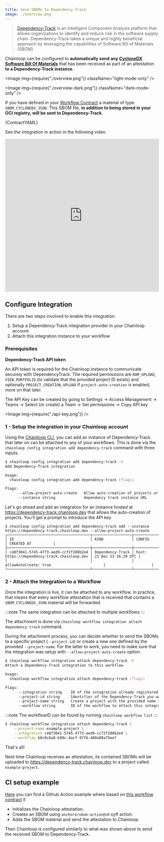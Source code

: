 ```yaml
---
title: Send SBOMs to Dependency-Track
image: ./overview.png
---
```



> [Dependency-Track](https://github.com/DependencyTrack/dependency-track) is an intelligent Component Analysis platform that allows organizations to identify and reduce risk in the software supply chain.
> Dependency-Track takes a unique and highly beneficial approach by leveraging the capabilities of Software Bill of Materials (SBOM).

Chainloop can be configured to **automatically send any [CycloneDX Software Bill Of Materials](https://cyclonedx.org/)** that has been received as part of an attestation **to a Dependency-Track instance**.

<Image img={require("./overview.png")} className="light-mode-only" />

<Image img={require("./overview-dark.png")} className="dark-mode-only" />

If you have defined in your [Workflow Contract](/reference/operator/contract) a material of type `SBOM_CYCLONEDX_JSON`. This SBOM file, **in addition to being stored in your OCI registry, will be sent to Dependency-Track**.

<CodeBlock language="yaml" title="skynet.contract.yaml">
  {ContractYAML}
</CodeBlock>

See the integration in action in the following video

<iframe
  width="100%"
  height="500"
  src="https://www.youtube.com/embed/S1110n4C9gY"
  title="YouTube video player"
  frameborder="0"
  allow="accelerometer; autoplay; clipboard-write; encrypted-media; gyroscope; picture-in-picture; web-share"
  allowfullscreen
></iframe>

## Configure Integration

There are two steps involved to enable this integration:

1. Setup a Dependency-Track integration provider in your Chainloop account
2. Attach this integration instance to your workflow

### Prerequisites

**Dependency-Track API token**

An API token is required for the Chainloop instance to communicate securely with DependencyTrack. The required permissions are `BOM_UPLOAD`, `VIEW_PORTFOLIO` (to validate that the provided project ID exists) and optionally `PROJECT_CREATION_UPLOAD` if `project-auto-creation` is enabled, more on that later.

The API Key can be created by going to Settings -> Access Management -> Teams -> Select (or create) a Team -> Set permissions -> Copy API key

<Image img={require("./api-key.png")} />

### 1 - Setup the integration in your Chainloop account

Using the [Chainloop CLI](/getting-started/installation), you can add an instance of Dependency-Track that later on can be attached to any of your workflows. This is done via the `chainloop config integration add dependency-track` command with three inputs.

```bash
$ chainloop config integration add dependency-track -h
Add Dependency-Track integration

Usage:
  chainloop config integration add dependency-track [flags]

Flags:
      --allow-project-auto-create   Allow auto-creation of projects or require to always specify an existing one
      --instance string             dependency track instance URL
```

Let's go ahead and add an integration for an instance hosted at https://dependency-track.chainloop.dev that allows the auto-creation of projects. You'll get a prompt to introduce the API key

```
$ chainloop config integration add dependency-track add --instance https://dependency-track.chainloop.dev --allow-project-auto-create
┌──────────────────────────────────────┬──────────────────┬──────────────────────────────────────────────┬─────────────────────┐
│ ID                                   │ KIND             │ CONFIG                                       │ CREATED AT          │
├──────────────────────────────────────┼──────────────────┼──────────────────────────────────────────────┼─────────────────────┤
│ c48f3041-5745-4773-aed9-ccf2f288b2e4 │ Dependency-Track │ host: https://dependency-track.chainloop.dev │ 21 Dec 22 16:29 UTC │
│                                      │                  │ allowAutoCreate: true                        │                     │
└──────────────────────────────────────┴──────────────────┴──────────────────────────────────────────────┴─────────────────────┘
```

### 2 - Attach the Integration to a Workflow

Once the integration is live, it can be attached to any workflow. In practice, that means that every workflow attestation that is received that contains a `SBOM_CYCLONEDX_JSON` material will be forwarded.

:::note
The same integration can be attached to multiple workflows
:::

The attachment is done via `chainloop workflow integration attach dependency-track` command.

During the attachment process, you can decide whether to send the SBOMs to a specific project (`--project-id`) or create a new one defined by the provided `--project-name`. For the latter to work, you need to make sure that the integration was setup with `--allow-project-auto-create` option.

```bash
$ chainloop workflow integration attach dependency-track -h
Attach a Dependency-Track integration to this workflow

Usage:
  chainloop workflow integration attach dependency-track [flags]

Flags:
      --integration string    ID of the integration already registered in this organization
      --project-id string     Identifier of the Dependency-Track you want this integration to talk to
      --project-name string   Create a project with the provided name instead of using an existing one
      --workflow string       ID of the workflow to attach this integration
```

:::note
The workflowID can be found by running `chainloop workflow list`
:::

```bash
$ chainloop workflow integration attach dependency-track \
    --project-name example-project \
    --integration c48f3041-5745-4773-aed9-ccf2f288b2e4 \
    --workflow b0c0c6a8-b98c-4acf-97f6-480a08a79ae7
```

That's all!

Next time Chainloop receives an attestation, its contained SBOMs will be uploaded to https://dependency-track.chainloop.dev to a project called `example-project`.

## CI setup example

[Here](https://github.com/chainloop-dev/frontend/blob/main/.github/workflows/release.yaml) you can find a Github Action example where based on [this workflow contract](https://github.com/chainloop-dev/frontend/blob/main/.github/workflows/contracts/release.cue) it

- Initializes the Chainloop attestation.
- Creates an SBOM using `anchore/sbom-action@v0` syft action.
- Adds the SBOM material and send the attestation to Chainloop.

Then Chainloop is configured similarly to what was shown above to send the received SBOM to Dependency-Track.
